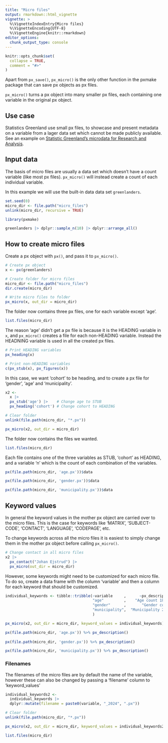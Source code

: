 ```yaml
---
title: "Micro files"
output: rmarkdown::html_vignette
vignette: >
  %\VignetteIndexEntry{Micro files}
  %\VignetteEncoding{UTF-8}
  %\VignetteEngine{knitr::rmarkdown}
editor_options: 
  chunk_output_type: console
---
```


```r
knitr::opts_chunk$set(
  collapse = TRUE,
  comment = "#>"
)
```

Apart from `px_save()`, `px_micro()` is the only other function in the pxmake package that can save px objects as px files.

`px_micro()` turns a px object into many smaller px files, each containing one variable in the original px object.

## Use case

Statistics Greenland use small px files, to showcase and present metadata on a variable from a lager data set which cannot be made publicly available. See an example on [Statistic Greenland's microdata for Research and Analysis](https://bank.stat.gl/pxweb/en/GSmicro/).

## Input data

The basis of micro files are usually a data set which doesn't have a count variable (like most px files). `px_micro()` will instead create a count of each individual variable.

In this example we will use the built-in data  data set `greenlanders`.

```r
set.seed(0)
micro_dir <- file.path("micro_files")
unlink(micro_dir, recursive = TRUE)
```

```r
library(pxmake)

greenlanders |> dplyr::sample_n(10) |> dplyr::arrange_all()
```

## How to create micro files

Create a px object with `px()`, and pass it to `px_micro()`.

```r
# Create px object
x <- px(greenlanders)

# Create folder for micro files
micro_dir <- file.path("micro_files")
dir.create(micro_dir)

# Write micro files to folder
px_micro(x, out_dir = micro_dir)
```
The folder now contains three px files, one for each variable except 'age'.
```r
list.files(micro_dir)
```

The reason 'age' didn't get a px file is because it is the HEADING variable in `x`, and `px_micro()` creates a file for each non-HEADING variable. Instead the HEADNING variable is used in all the created px files.

```r
# Print HEADING variables
px_heading(x)

# Print non-HEADING variables
c(px_stub(x), px_figures(x))
```

In this case, we want 'cohort' to be heading, and to create a px file for 'gender', 'age' and 'municipality'.

```r
x2 <-
  x |>
  px_stub('age') |>    # Change age to STUB
  px_heading('cohort') # Change cohort to HEADING
```

```r
# Clear folder
unlink(file.path(micro_dir, "*.px"))

px_micro(x2, out_dir = micro_dir)
```

The folder now contains the files we wanted.

```r
list.files(micro_dir)
```

Each file contains one of the three variables as STUB, 'cohort' as HEADING, and a variable 'n' which is the count of each combination of the variables.

```r
px(file.path(micro_dir, 'age.px'))$data

px(file.path(micro_dir, 'gender.px'))$data

px(file.path(micro_dir, 'municipality.px'))$data
```

## Keyword values

In general the keyword values in the mother px object are carried over to the micro files. This is the case for keywords like 'MATRIX', 'SUBJECT-CODE', 'CONTACT', 'LANGUAGE', 'CODEPAGE', etc.

To change keywords across all the micro files it is easiest to simply change them in the mother px object before calling `px_micro()`.

```r
# Change contact in all micro files
x2 |>
  px_contact("Johan Ejstrud") |>
  px_micro(out_dir = micro_dir)
```

However, some keywords might need to be customized for each micro file. To do so, create a data frame with the column 'variable' and then a column for each keyword that should be customized.

```r
individual_keywords <- tibble::tribble(~variable     ,      ~px_description,
                                       "age"         ,    "Age count 18-99",
                                       "gender"      ,       "Gender count",
                                       "municipality",  "Municipality 2024"
                                       )
```

```r
px_micro(x2, out_dir = micro_dir, keyword_values = individual_keywords)
```

```r
px(file.path(micro_dir, 'age.px')) %>% px_description()
 
px(file.path(micro_dir, 'gender.px')) %>% px_description()

px(file.path(micro_dir, 'municipality.px')) %>% px_description()
```

### Filenames

The filenames of the micro files are by default the name of the variable, however these can also be changed by passing a 'filename' column to 'keyword_values'

```r
individual_keywords2 <- 
  individual_keywords |>
  dplyr::mutate(filename = paste0(variable, "_2024", ".px"))

# Clear folder
unlink(file.path(micro_dir, "*.px"))

px_micro(x2, out_dir = micro_dir, keyword_values = individual_keywords2)

list.files(micro_dir)
```
